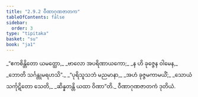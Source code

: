```yaml
---
title: "2.9.2 ဝီဏာဂုဏဇာတက"
tableOfContents: false
sidebar:
  order: 3
type: "tipitaka"
basket: "su"
book: "ja1"
---
```



<DynamicBreadcrumb />

<Division number="163" book="ja1">

<Paragraph number="605" type="verses" book="ja1">
_“ဧကစိန္တိတော ယမတ္ထော,_  
_ဗာလော အပရိဏာယကော;_  
_န ဟိ ခုဇ္ဇေန ဝါမေန,_  
_ဘောတိ သင်္ဂန္တုမရဟသိ”._  

</Paragraph>

</Division>
<Division number="164" book="ja1">

<Paragraph number="606" type="verses" book="ja1">
_“ပုရိသူသဘံ မညမာနာ,_  
_အဟံ ခုဇ္ဇမကာမယိံ;_  
_သောယံ သင်္ကုဋိတော သေတိ,_  
_ဆိန္နတန္တိ ယထာ ဝိဏာ”တိ._  


</Paragraph>
</Division>

<Paragraph number="607" type="center" book="ja1">
ဝီဏာဂုဏဇာတကံ ဒုတိယံ.
</Paragraph>